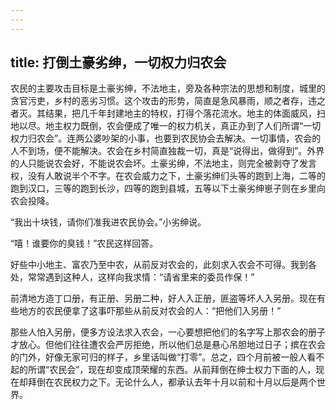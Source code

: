 ```yaml
---
---
---
```

title: 打倒土豪劣绅，一切权力归农会
---




农民的主要攻击目标是土豪劣绅，不法地主，旁及各种宗法的思想和制度，城里的贪官污吏，乡村的恶劣习惯。这个攻击的形势，简直是急风暴雨，顺之者存，违之者灭。其结果，把几千年封建地主的特权，打得个落花流水。地主的体面威风，扫地以尽。地主权力既倒，农会便成了唯一的权力机关，真正办到了人们所谓“一切权力归农会”。连两公婆吵架的小事，也要到农民协会去解决。一切事情，农会的人不到场，便不能解决。农会在乡村简直独裁一切，真是“说得出，做得到”。外界的人只能说农会好，不能说农会坏。土豪劣绅，不法地主，则完全被剥夺了发言权，没有人敢说半个不字。在农会威力之下，土豪劣绅们头等的跑到上海，二等的跑到汉口，三等的跑到长沙，四等的跑到县城，五等以下土豪劣绅崽子则在乡里向农会投降。

“我出十块钱，请你们准我进农民协会。”小劣绅说。

“嘻！谁要你的臭钱！”农民这样回答。

好些中小地主、富农乃至中农，从前反对农会的，此刻求入农会不可得。我到各处，常常遇到这种人，这样向我求情：“请省里来的委员作保！”

前清地方造丁口册，有正册、另册二种，好人入正册，匪盗等坏人入另册。现在有些地方的农民便拿了这事吓那些从前反对农会的人：“把他们入另册！”

那些人怕入另册，便多方设法求入农会，一心要想把他们的名字写上那农会的册子才放心。但他们往往遭农会严厉拒绝，所以他们总是悬心吊胆地过日子；摈在农会的门外，好像无家可归的样子，乡里话叫做“打零”。总之，四个月前被一般人看不起的所谓“农民会”，现在却变成顶荣耀的东西。从前拜倒在绅士权力下面的人，现在却拜倒在农民权力之下。无论什么人，都承认去年十月以前和十月以后是两个世界。